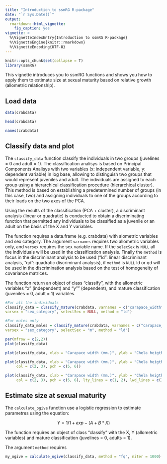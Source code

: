 ```yaml
---
title: "Introduction to ssmRG R-package"
date: "`r Sys.Date()`"
output: 
  rmarkdown::html_vignette:
    fig_caption: yes
vignette: >
  %\VignetteIndexEntry{Introduction to ssmRG R-package}
  %\VignetteEngine{knitr::rmarkdown}
  %\VignetteEncoding{UTF-8}
---
```


```r
knitr::opts_chunk$set(collapse = T)
library(ssmRG)
```

This vignette introduces you to ssmRG functions and shows you how to apply them to estimate size at sexual maturity based on relative growth (allometric relationship).


## Load data
```r
data(crabdata)

head(crabdata)

names(crabdata)
```


## Classify data and plot
The `classify_data` function classify the individuals in two groups (juvelines = 0 and adult = 1). The classification analisys is based on Principal Components Analisys with two variables (x: independent variable, y: dependent variable) in log base, allowing to distinguish two groups that would represent juveniles and adult. The individuals are assigned to each group using a hierarchical classification procedure (hierarchical cluster). This method is based on establishing a predetermined number of groups (in this case, two) and assigning individuals to one of the groups according to their loads on the two axes of the PCA.

Using the results of the classification (PCA + cluster), a discriminant analysis (linear or quadratic) is conducted to obtain a discriminating function that permitted any individuals to be classified as a juvenile or an adult on the basis of the X and Y variables.

The function requires a data.frame (e.g. crabdata) with alometric variables and sex category. The argument `varnames` requires two allometric variables only, and `varsex` requires the sex variable name. If the `selecSex` is `NULL` all the individuals will be used in the classification analysis. Finally the `method` is focus in the discriminant analysis to be used ("ld": linear discriminant analysis, "qd": quadratic discriminant analysis), if `method` is `NULL` ld or qd will be used in the discrimination analysis based on the test of homogeneity of covariance matrices.

The function return an object of class "classify", with the allometric variables "x" (independent) and "y"" (dependent), and mature classification (juveniles = 0, adult = 1) variables.

```r
#For all the individuals
classify_data = classify_mature(crabdata, varnames = c("carapace_width", "chela_heigth"), 
varsex = "sex_category", selectSex = NULL, method = "ld")

#For males only
classify_data_males = classify_mature(crabdata, varnames = c("carapace_width", "chela_heigth"), 
varsex = "sex_category", selectSex = "m", method = "ld")

```


```r
par(mfrow = c(2,2))
plot(classify_data)

plot(classify_data, xlab = "Carapace width (mm.)", ylab = "Chela heigth (mm)")

plot(classify_data, xlab = "Carapace width (mm.)", ylab = "Chela heigth (mm)", 
     col = c(2, 3), pch = c(5, 6))

plot(classify_data, xlab = "Carapace width (mm.)", ylab = "Chela heigth (mm)", 
     col = c(2, 3), pch = c(5, 6), lty_lines = c(1, 2), lwd_lines = c(1, 3), main = "Classification")
```


## Estimate size at sexual maturity
The `calculate_ogive` function use a logistic regression to estimate parametres using the equation:

$$Y =  1/1+exp-(A + B*X) $$  

The function requires an object of class "classify" with the X, Y (allometric variables) and mature classification (juvelines = 0, adults = 1).

The argument `method` requires 

```r
my_ogive = calculate_ogive(classify_data, method = "fq", niter = 1000)

```

